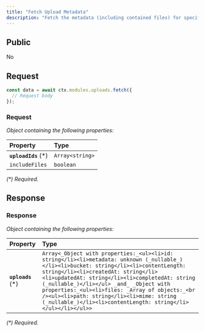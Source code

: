 ```yaml
---
title: "Fetch Upload Metadata"
description: "Fetch the metadata (including contained files) for specified upload IDs"
---
```


## Public

No

## Request


<RequestExample>

```typescript OpenGB Script
const data = await ctx.modules.uploads.fetch({
  // Request body
});
```


</RequestExample>




### Request

_Object containing the following properties:_

| Property             | Type            |
| :------------------- | :-------------- |
| **`uploadIds`** (\*) | `Array<string>` |
| `includeFiles`       | `boolean`       |

_(\*) Required._


## Response



### Response

_Object containing the following properties:_

| Property           | Type                                                                                                                                                                                                                                                                                                                                                                                                                                    |
| :----------------- | :-------------------------------------------------------------------------------------------------------------------------------------------------------------------------------------------------------------------------------------------------------------------------------------------------------------------------------------------------------------------------------------------------------------------------------------- |
| **`uploads`** (\*) | `Array<_Object with properties:_<ul><li>id: string</li><li>metadata: unknown (_nullable_)</li><li>bucket: string</li><li>contentLength: string</li><li>createdAt: string</li><li>updatedAt: string</li><li>completedAt: string (_nullable_)</li></ul> _and_ _Object with properties:_<ul><li>files: _Array of objects:_<br /><ul><li>path: string</li><li>mime: string (_nullable_)</li><li>contentLength: string</li></ul></li></ul>>` |

_(\*) Required._

